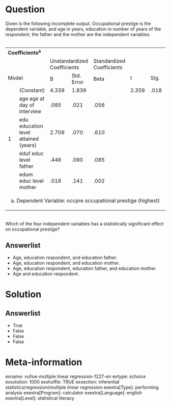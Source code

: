Question
========
Given is the following incomplete output. Occupational prestige is the
dependent variable, and age in years, education in number of years of
the respondent, the father and the mother are the independent
variables.  
   
  

<table class="fr-alternate-rows tvcss_2 tvcss_3" style="width:100%;">
<colgroup>
<col style="width: 14%" />
<col style="width: 14%" />
<col style="width: 14%" />
<col style="width: 14%" />
<col style="width: 14%" />
<col style="width: 14%" />
<col style="width: 14%" />
</colgroup>
<tbody>
<tr class="odd">
<td colspan="7"
class="tvcss_4 tvcss_5"><strong>Coefficients</strong><sup><strong>a</strong></sup><br />
</td>
</tr>
<tr class="even">
<td colspan="2" rowspan="2" class="tvcss_6"><br />
<br />
Model<br />
</td>
<td colspan="2" class="tvcss_7 tvcss_5">Unstandardized
Coefficients<br />
</td>
<td class="tvcss_8 tvcss_5">Standardized Coefficients<br />
</td>
<td rowspan="2" class="tvcss_9 tvcss_5"><br />
<br />
t<br />
</td>
<td rowspan="2" class="tvcss_10 tvcss_5"><br />
<br />
Sig.<br />
</td>
</tr>
<tr class="odd">
<td class="tvcss_11 tvcss_5">B<br />
</td>
<td class="tvcss_12 tvcss_5">Std. Error<br />
</td>
<td class="tvcss_13 tvcss_5">Beta<br />
</td>
</tr>
<tr class="even">
<td rowspan="5" class="tvcss_14 tvcss_15">1<br />
</td>
<td class="tvcss_16">(Constant)<br />
</td>
<td class="tvcss_11 tvcss_5">4.339<br />
</td>
<td class="tvcss_12 tvcss_5">1.839<br />
</td>
<td class="tvcss_13 tvcss_5"><br />
</td>
<td class="tvcss_17 tvcss_5">2.359<br />
</td>
<td class="tvcss_18 tvcss_5">.018<br />
</td>
</tr>
<tr class="odd">
<td class="tvcss_16">age age at day of interview<br />
</td>
<td class="tvcss_11 tvcss_5">.085<br />
</td>
<td class="tvcss_12 tvcss_5">.021<br />
</td>
<td class="tvcss_13 tvcss_5">.056<br />
</td>
<td class="tvcss_17"><br />
</td>
<td class="tvcss_18"><br />
</td>
</tr>
<tr class="even">
<td class="tvcss_16">edu education level attained (years)<br />
</td>
<td class="tvcss_11 tvcss_5">2.709<br />
</td>
<td class="tvcss_12 tvcss_5">.070<br />
</td>
<td class="tvcss_13 tvcss_5">.610<br />
</td>
<td class="tvcss_17"><br />
</td>
<td class="tvcss_18"><br />
</td>
</tr>
<tr class="odd">
<td class="tvcss_16">eduf educ level father<br />
</td>
<td class="tvcss_11 tvcss_5">.446<br />
</td>
<td class="tvcss_12 tvcss_5">.090<br />
</td>
<td class="tvcss_13 tvcss_5">.085<br />
</td>
<td class="tvcss_17"><br />
</td>
<td class="tvcss_18"><br />
</td>
</tr>
<tr class="even">
<td class="tvcss_16">edum educ level mother<br />
</td>
<td class="tvcss_11 tvcss_5">.018<br />
</td>
<td class="tvcss_12 tvcss_5">.141<br />
</td>
<td class="tvcss_13 tvcss_5">.002<br />
</td>
<td class="tvcss_17"><br />
</td>
<td class="tvcss_18"><br />
</td>
</tr>
<tr class="odd">
<td colspan="7" class="tvcss_4">a. Dependent Variable: occpre
occupational prestige (highest)<br />
</td>
</tr>
</tbody>
</table>

   
Which of the four independent variables has a statistically significant
effect on occupational prestige?

Answerlist
----------
* Age, education respondent, and education father.
* Age, education respondent, and education mother.
* Age, education respondent, education father, and education mother.
* Age and education respondent.

Solution
========










Answerlist
----------
* True
* False
* False
* False

Meta-information
================
exname: vufsw-multiple linear regression-1227-en
extype: schoice
exsolution: 1000
exshuffle: TRUE
exsection: inferential statistics/regression/multiple linear regression
exextra[Type]: performing analysis
exextra[Program]: calculator
exextra[Language]: english
exextra[Level]: statistical literacy

